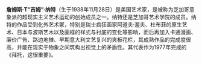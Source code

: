 {{dead end|time=2013-06-21T06:07:58+00:00}}
{{unreferenced|time=2013-06-21T06:07:58+00:00}}
'''詹姆斯·T“吉姆”·纳特'''（生于1938年11月28日）是美国艺术家，是被称为芝加哥意象派的超现实主义艺术运动的创始成员之一。纳特还是芝加哥艺术学院的成员。纳特的作品受到化外艺术冢，特别是瑞士疯狂画家阿道夫·渥夫、杜布菲的原生艺术、日本与波斯艺木以及画框的样式与衬底的变化等影响，而后再加入卡通漫画、廉价广告、路边地摊、早期意大利文艺复兴的夹板花栏，其成熟作品的完成度很高，并能在现实于物象之间筑构出视觉上的矛盾性。其代表作为1977年完成的《拜托，这很重要》。{{Authority control}}
